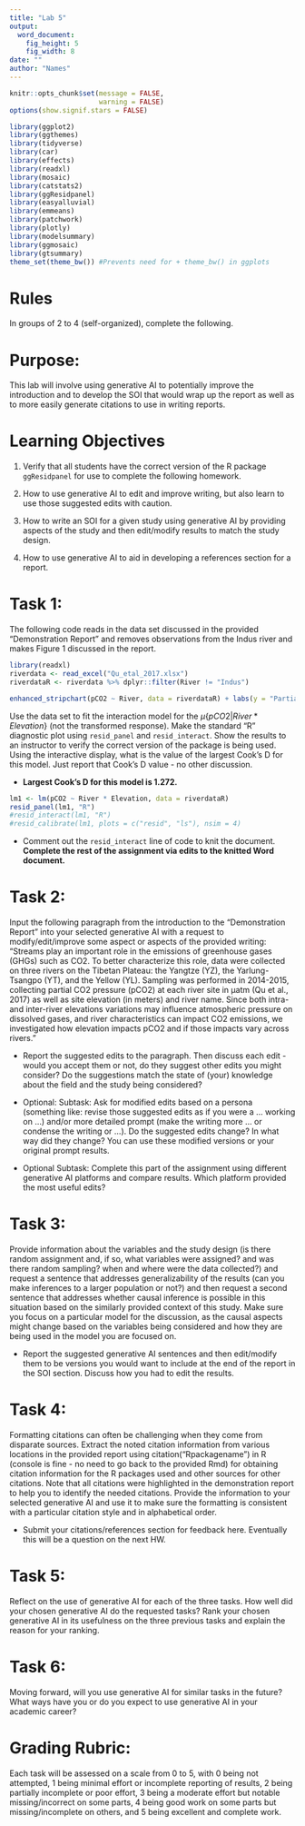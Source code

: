 ```yaml
---
title: "Lab 5"
output:
  word_document:
    fig_height: 5
    fig_width: 8
date: ""
author: "Names"
---
```


```r
knitr::opts_chunk$set(message = FALSE,
                      warning = FALSE)
options(show.signif.stars = FALSE)

library(ggplot2)
library(ggthemes)
library(tidyverse)
library(car)
library(effects)
library(readxl)
library(mosaic)
library(catstats2)
library(ggResidpanel)
library(easyalluvial)
library(emmeans)
library(patchwork)
library(plotly)
library(modelsummary)
library(ggmosaic)
library(gtsummary)
theme_set(theme_bw()) #Prevents need for + theme_bw() in ggplots
```


# Rules

In groups of 2 to 4 (self-organized), complete the following.

# Purpose: 

This lab will involve using generative AI to potentially improve the introduction and to develop the SOI that would wrap up the report as well as to more easily generate citations to use in writing reports. 

# Learning Objectives

(1) Verify that all students have the correct version of the R package `ggResidpanel` for use to complete the following homework.

(2) How to use generative AI to edit and improve writing, but also learn to use those suggested edits with caution. 

(3) How to write an SOI for a given study using generative AI by providing aspects of the study and then edit/modify results to match the study design. 

(4) How to use generative AI to aid in developing a references section for a report.

# Task 1:

The following code reads in the data set discussed in the provided "Demonstration Report" and removes observations from the Indus river and makes Figure 1 discussed in the report. 

```r
library(readxl)
riverdata <- read_excel("Qu_etal_2017.xlsx")
riverdataR <- riverdata %>% dplyr::filter(River != "Indus") 
```


```r
enhanced_stripchart(pCO2 ~ River, data = riverdataR) + labs(y = "Partial CO2 pressure (\u03BCatm)")
```

Use the data set to fit the interaction model for the $\mu\{pCO2|River\ast Elevation\}$ (not the transformed response). Make the standard "R" diagnostic plot using `resid_panel` and `resid_interact`. Show the results to an instructor to verify the correct version of the package is being used. Using the interactive display, what is the value of the largest Cook's D for this model. Just report that Cook's D value - no other discussion. 

  * **Largest Cook's D for this model is 1.272.**

```r
lm1 <- lm(pCO2 ~ River * Elevation, data = riverdataR)
resid_panel(lm1, "R")
#resid_interact(lm1, "R")
#resid_calibrate(lm1, plots = c("resid", "ls"), nsim = 4)
```


* Comment out the `resid_interact` line of code to knit the document. **Complete the rest of the assignment via edits to the knitted Word document.**



# Task 2:

Input the following paragraph from the introduction to the “Demonstration Report” into your selected generative AI with a request to modify/edit/improve some aspect or aspects of the provided writing:
"Streams play an important role in the emissions of greenhouse gases (GHGs) such as CO2. To better characterize this role, data were collected on three rivers on the Tibetan Plateau: the Yangtze (YZ), the Yarlung-Tsangpo (YT), and the Yellow (YL). Sampling was performed in 2014-2015, collecting partial CO2 pressure (pCO2) at each river site in μatm (Qu et al., 2017) as well as site elevation (in meters) and river name. Since both intra- and inter-river elevations variations may influence atmospheric pressure on dissolved gases, and river characteristics can impact CO2 emissions, we investigated how elevation impacts pCO2 and if those impacts vary across rivers."

* Report the suggested edits to the paragraph. Then discuss each edit - would you accept them or not, do they suggest other edits you might consider? Do the suggestions match the state of (your) knowledge about the field and the study being considered?

* Optional: Subtask: Ask for modified edits based on a persona (something like: revise those suggested edits as if you were a ... working on ...) and/or more detailed prompt (make the writing more ... or condense the writing or ...). Do the suggested edits change? In what way did they change? You can use these modified versions or your original prompt results.

* Optional Subtask: Complete this part of the assignment using different generative AI platforms and compare results. Which platform provided the most useful edits?

# Task 3:

Provide information about the variables and the study design (is there random assignment and, if so, what variables were assigned? and was there random sampling? when and where were the data collected?) and request a sentence that addresses generalizability of the results (can you make inferences to a larger population or not?) and then request a second sentence that addresses whether causal inference is possible in this situation based on the similarly provided context of this study. Make sure you focus on a particular model for the discussion, as the causal aspects might change based on the variables being considered and how they are being used in the model you are focused on.

* Report the suggested generative AI sentences and then edit/modify them to be versions you would want to include at the end of the report in the SOI section. Discuss how you had to edit the results.

# Task 4:

Formatting citations can often be challenging when they come from disparate sources. Extract the noted citation information from various locations in the provided report using citation("Rpackagename") in R (console is fine - no need to go back to the provided Rmd) for obtaining citation information for the R packages used and other sources for other citations. Note that all citations were highlighted in the demonstration report to help you to identify the needed citations. Provide the information to your selected generative AI and use it to make sure the formatting is consistent with a particular citation style and in alphabetical order. 

* Submit your citations/references section for feedback here. Eventually this will be a question on the next HW.

# Task 5:

Reflect on the use of generative AI for each of the three tasks. How well did your chosen generative AI do the requested tasks? Rank your chosen generative AI in its usefulness on the three previous tasks and explain the reason for your ranking. 

# Task 6: 

Moving forward, will you use generative AI for similar tasks in the future? What ways have you or do you expect to use generative AI in your academic career?





# Grading Rubric: 

Each task will be assessed on a scale from 0 to 5, with 0 being not attempted, 1 being minimal effort or incomplete reporting of results, 2 being partially incomplete or poor effort, 3 being a moderate effort but notable missing/incorrect on some parts, 4 being good work on some parts but missing/incomplete on others, and 5 being excellent and complete work.
